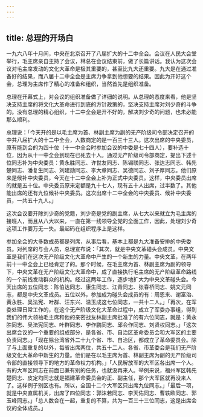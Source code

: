 ```yaml
---
---
---
```

title: 总理的开场白
---




一九六八年十月间，中央在北京召开了八届扩大的十二中全会。会议在人民大会堂举行，毛主席亲自主持了会议，林总在会议结束前，做了长篇讲话。我认为这次会议对毛主席发动的文化大革命是极其重要的，甚至比九大还重要。九大是在通过准备好的结果，而八届十二中全会是主席力争拿到他想要的结果。因此为开好这个会，总理为主席作了精心的准备和组织，当然首先是组织准备。

总理在开幕式上，对会议的组织准备做了详细的说明。从总理的态度来看，他是坚决支持主席的将文化大革命进行到底的方针政策的，坚决支持主席对刘少奇的斗争的。没有总理的精心组织，十二中全会是开不好的，解决刘少奇的问题，也未必能那么顺利。

总理说：「今天开的是以毛主席为首、林副主席为副的无产阶级司令部决定召开的中共八届扩大的十二中全会，人数商定的是一百三十三人。这次出席的中央委员，原有能到会的为四十位（十一中全会时参加会议的中委是七十四人），要补选十位，因为从十一中全会到现在已死去十人。通过无产阶级司令部商定，提出下述十位同志补为中央委员：黄永胜同志、许世友同志、陈锡联同志、张达志同志、韩先楚同志、潘复生同志、刘建勋同志、李大章同志、吴德同志、刘子厚同志。他们原来是候补中央委员，今天在十二中全会上补为正式中央委员。这样，中央委员出席的就是五十位。中央委员原来定额是九十七人，现有五十人出席，过半数了。其他能出席的还有九位候补中央委员。这次出席十二中全会的中央委员、候补中央委员，一共五十九人。」

这次会议要开除刘少奇的党籍，刘少奇是党的副主席，从七大以来就立为毛主席的接班人，而且从八大以来，一直在第一线领导全党的全面工作，因此，处理刘少奇这项工作要万无一失。最起码在组织程序上是这样。

参加全会的大多数成员都是列席，从事后看，基本上都是九大准备安排的中央委员。对列席的与会人员，总理宣布说：「其次，就是中央文革碰头会成员。中央文革是我们在这次无产阶级文化大革命中产生的一个新生的力量。中央文革，在两年前十一中全会上已经肯定了的。那个时候，在毛主席为首、林副主席为副的领导下，中央文革在无产阶级文化大革命中，成了直接执行毛主席的无产阶级革命路线的一个前线发动群众的机构。经过这两年工作，逐步地扩大为中央文革碰头会。今天出席的五位同志：陈伯达同志、康生同志、江青同志、张春桥同志、姚文元同志，都是中央文革成员。五位以外，参加成为碰头会成员的有：周恩来、谢富治、黄永胜、吴法宪、叶群、汪东兴、温玉成这七位同志，一共十二人。」「再次，在军委处理日常工作的，在这个无产阶级文化大革命过程中，成立了军委办事组，得到我们的伟大领袖毛主席和他的亲密战友林副主席批准了的有六位同志，就是：黄永胜同志、吴法宪同志、叶群同志、李作鹏同志、邱会作同志、刘贤权同志。」「这次出席会议的一个重要的组成部分，是各省、市、自治区革命委员会和大军区的主要负责同志。」「现在除台湾省外二十九个省、市、自治区，都成立了革命委员会。除了与上面重复的以外，每省出席两位，共五十二人。各省、市革委会是我们无产阶级文化大革命中新生的力量。他们是在以毛主席为首、林副主席为副的无产阶级司令部的直接领导下的地方的革命权力机构。」「人民解放军的大军区各出席一个人。有的大军区同志在前面已兼有别的任务，也就没再来人。举例来说，福州军区韩先楚同志、皮定均同志就是福建革命委员会的正、副主任，那个大军区就再没来人了。这样例子别区也有。所以，全国十二个大军区只出席九位同志。」「最后一项，就是中央直属机关，出席了四位同志：郭沫若同志、李天佑同志、曹轶欧同志、郭玉峰同志。」「总人数合在一起，重复的不算，共为一百三十三位同志，这是出席会议的全体成员。」